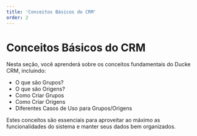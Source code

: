 ```yaml
---
title: 'Conceitos Básicos do CRM'
order: 2
---
```


# Conceitos Básicos do CRM

Nesta seção, você aprenderá sobre os conceitos fundamentais do Ducke CRM, incluindo:

- O que são Grupos?
- O que são Origens?
- Como Criar Grupos
- Como Criar Origens
- Diferentes Casos de Uso para Grupos/Origens

Estes conceitos são essenciais para aproveitar ao máximo as funcionalidades do sistema e manter seus dados bem organizados. 